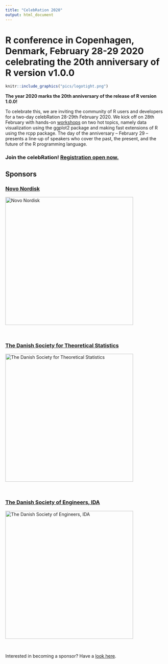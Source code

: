 ```yaml
---
title: "CelebRation 2020"
output: html_document
---
```



# R conference in Copenhagen, Denmark, February 28-29 2020 celebrating the 20th anniversary of R version v1.0.0

```r
knitr::include_graphics("pics/logotight.png")
```

**The year 2020 marks the 20th anniversary of the release of R version 1.0.0!**

To celebrate this, we are inviting the community of R users and developers for a two-day celebRation 28-29th February 2020. We kick off on 28th February with hands-on [workshops](workshops.html) on two hot topics, namely data visualization using the ggplot2 package and making fast extensions of R using the rcpp package. The day of the anniversary – February 29 – presents a line-up of speakers who cover the past, the present, and the future of the R programming language. 


<h3>Join the celebRation! <a href="registration.html">Registration open now.</a></h3>


## Sponsors


<a href="https://www.novonordisk.com/"> <h3>Novo Nordisk</h3></a>

<img src="./pics/novologo.png" alt="Novo Nordisk" style="width:400px">

<br>

<a href = "https://www.dsts.dk"> <h3>The Danish Society for Theoretical Statistics</h3></a>


<img src="./pics/DSTSlogo.png" alt="The Danish Society for Theoretical Statistics" style="width:400px">

<br>

<a href = "https://www.ida.dk"> <h3>The Danish Society of Engineers, IDA</h3></a>


<img src="./pics/idalogo.png" alt="The Danish Society of Engineers, IDA" style="width:400px">

<br> 

Interested in becoming a sponsor? Have a [look here](sponsorship.html).